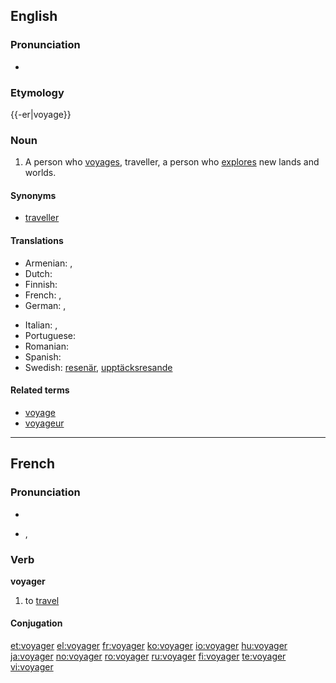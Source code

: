 {{wikipedia|dab=voyager}}
==English==

===Pronunciation===
* {{audio|en-us-voyager.ogg|Audio (US)}}

===Etymology===
{{-er|voyage}}

===Noun===
{{en-noun}}

# A person who [[voyage]]s, traveller, a person who [[explore]]s new lands and worlds.

====Synonyms====
* [[traveller]]

====Translations====
{{trans-top|a person who voyages}}
* Armenian: {{t|hy|ճանապարհորդ|tr=č̣anaparhord|sc=Armn}},  {{t|hy|ուղևոր|tr=uġevor|sc=Armn}}
* Dutch: {{t+|nl|reiziger|m}}
* Finnish: {{t-|fi|matkaaja}}
* French: {{t+|fr|voyageur|m}}, {{t+|fr|voyageuse|f}}
* German: {{t+|de|Reisender|m}}, {{t+|de|Reisende|f}}
{{trans-mid}}
* Italian: {{t+|it|viaggiatore|m}}, {{t-|it|viaggiatrice|f}}
* Portuguese: {{t+|pt|viajante|n}}
* Romanian: {{t-|ro|voiajor}}
* Spanish: {{t-|es|viajero}}
* Swedish: [[resenär]], [[upptäcksresande]]
{{trans-bottom}}

====Related terms====
* [[voyage]]
* [[voyageur]]

----

==French==

===Pronunciation===
* {{audio|Fr-voyager.ogg|audio}}
* {{IPA|/vwa.ja.ʒe/|lang=fr}}, {{SAMPA|/vwa.ja.Ze/}}

===Verb===
'''voyager'''

# to [[travel]]

====Conjugation====
{{fr-conj-ger|voya|avoir}}

[[et:voyager]]
[[el:voyager]]
[[fr:voyager]]
[[ko:voyager]]
[[io:voyager]]
[[hu:voyager]]
[[ja:voyager]]
[[no:voyager]]
[[ro:voyager]]
[[ru:voyager]]
[[fi:voyager]]
[[te:voyager]]
[[vi:voyager]]